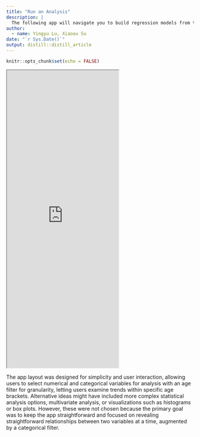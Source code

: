```yaml
---
title: "Run an Analysis"
description: |
  The following app will navigate you to build regression models from two continuous variables of your interest, using HERS data.
author:
  - name: Yingyu Lu, Xiaoou Su 
date: "`r Sys.Date()`"
output: distill::distill_article
---
```


```r
knitr::opts_chunk$set(echo = FALSE)
```

<iframe src="https://ylu53.shinyapps.io/shiny_analysis_hw6/" class="l-screen-inset shaded" height="800px"></iframe>

The app layout was designed for simplicity and user interaction, allowing users to select numerical and categorical variables for analysis with an age filter for granularity, letting users examine trends within specific age brackets. Alternative ideas might have included more complex statistical analysis options, multivariate analysis, or visualizations such as histograms or box plots. However, these were not chosen because the primary goal was to keep the app straightforward and focused on revealing straightforward relationships between two variables at a time, augmented by a categorical filter. 





